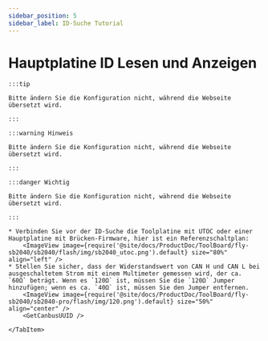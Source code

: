 ```yaml
---
sidebar_position: 5
sidebar_label: ID-Suche Tutorial
---
```








# Hauptplatine ID Lesen und Anzeigen

    :::tip

    Bitte ändern Sie die Konfiguration nicht, während die Webseite übersetzt wird.

    :::

    :::warning Hinweis

    Bitte ändern Sie die Konfiguration nicht, während die Webseite übersetzt wird.

    :::

    :::danger Wichtig

    Bitte ändern Sie die Konfiguration nicht, während die Webseite übersetzt wird.

    :::

<Tabs>
    <TabItem value="can" label="CANBus UUID abrufen">

    * Verbinden Sie vor der ID-Suche die Toolplatine mit UTOC oder einer Hauptplatine mit Brücken-Firmware, hier ist ein Referenzschaltplan:
        <ImageView image={require('@site/docs/ProductDoc/ToolBoard/fly-sb2040/sb2040/flash/img/sb2040_utoc.png').default} size="80%" align="left" />
    * Stellen Sie sicher, dass der Widerstandswert von CAN H und CAN L bei ausgeschaltetem Strom mit einem Multimeter gemessen wird, der ca. `60Ω` beträgt. Wenn es `120Ω` ist, müssen Sie die `120Ω` Jumper hinzufügen; wenn es ca. `40Ω` ist, müssen Sie den Jumper entfernen.
        <ImageView image={require('@site/docs/ProductDoc/ToolBoard/fly-sb2040/sb2040-pro/flash/img/120.png').default} size="50%" align="center" /> 
        <GetCanbusUUID />

    </TabItem>
</Tabs>
